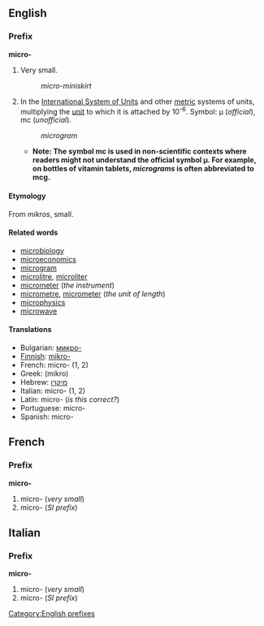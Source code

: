 ==English==
===Prefix===
[[Category:English prefixes]]
'''micro-'''

#Very small.
#:''micro-miniskirt''
#In the [[International System of Units]] and other [[metric]] systems of units, multiplying the [[unit]] to which it is attached by 10<sup>-6</sup>. Symbol: μ (''official''), mc (''unofficial'').
#:''microgram''
#*'''Note: The symbol mc is used in non-scientific contexts where readers might not understand the official symbol μ.  For example, on bottles of vitamin tablets, ''micrograms'' is often abbreviated to mcg.'''

====Etymology====
From {{Gr.}} ''mikros'', small.

====Related words====
<!-- *[[microbe]] not from this prefix -->
<!-- *[[microbia]] not from this prefix -->
*[[microbiology]]
*[[microeconomics]]
*[[microgram]]
*[[microlitre]], [[microliter]]
*[[micrometer]] (''the instrument'')
*[[micrometre]], [[micrometer]] (''the unit of length'')
*[[microphysics]]
*[[microwave]]

====Translations====
*Bulgarian: [[микро-]]
*[[Finnish]]: [[mikro-]]
*French: micro- (1, 2)
*Greek: (mikro)
*Hebrew: [[מיקרו]]
*Italian: micro- (1, 2)
*Latin: micro- (''is this correct?'')
*Portuguese: micro-
*Spanish: micro-

==French==
===Prefix===
'''micro-'''

#micro- (''very small'')
#micro- (''SI prefix'')

==Italian==
===Prefix===
'''micro-'''

#micro- (''very small'')
#micro- (''SI prefix'')